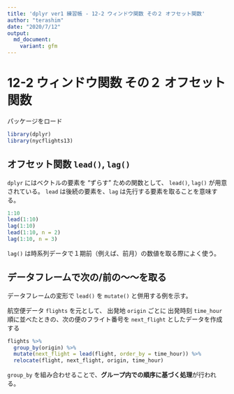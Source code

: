 ```yaml
---
title: 'dplyr ver1 練習帳 - 12-2 ウィンドウ関数 その２ オフセット関数'
author: "terashim"
date: "2020/7/12"
output:
  md_document:
    variant: gfm
---
```


# 12-2 ウィンドウ関数 その２ オフセット関数

パッケージをロード

```r
library(dplyr)
library(nycflights13)
```

## オフセット関数 `lead()`, `lag()`

`dplyr` にはベクトルの要素を "ずらす" ための関数として、 `lead()`, `lag()` が用意されている。
`lead` は後続の要素を、`lag` は先行する要素を取ることを意味する。

```r
1:10
lead(1:10)
lag(1:10)
lead(1:10, n = 2)
lag(1:10, n = 3)
```

`lag()` は時系列データで１期前（例えば、前月）の数値を取る際によく使う。

## データフレームで次の/前の～～を取る

データフレームの変形で `lead()` を `mutate()` と併用する例を示す。

航空便データ `flights` を元として、
出発地 `origin` ごとに 出発時刻 `time_hour` 順に並べたときの、次の便のフライト番号を `next_flight` としたデータを作成する

```r
flights %>% 
  group_by(origin) %>% 
  mutate(next_flight = lead(flight, order_by = time_hour)) %>% 
  relocate(flight, next_flight, origin, time_hour)
```

`group_by` を組み合わせることで、**グループ内での順序に基づく処理**が行われる。

